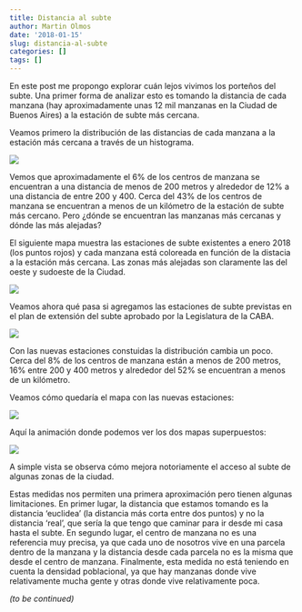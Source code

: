 ```yaml
---
title: Distancia al subte
author: Martin Olmos
date: '2018-01-15'
slug: distancia-al-subte
categories: []
tags: []
---
```


En este post me propongo explorar cuán lejos vivimos los porteños del subte. Una primer forma de analizar esto es tomando la distancia de cada manzana (hay aproximadamente unas 12 mil manzanas en la Ciudad de Buenos Aires) a la estación de subte más cercana.

Veamos primero la distribución de las distancias de cada manzana a la estación más cercana a través de un histograma.

![](/post/2018-01-15-distancia-al-subte_files/hist_min_dist1.jpeg)

Vemos que aproximadamente el 6% de los centros de manzana se encuentran a una distancia de menos de 200 metros y alrededor de 12% a una distancia de entre 200 y 400. Cerca del 43% de los centros de manzana se encuentran a menos de un kilómetro de la estación de subte más cercano. Pero ¿dónde se encuentran las manzanas más cercanas y dónde las más alejadas?

El siguiente mapa muestra las estaciones de subte existentes a enero 2018 (los puntos rojos) y cada manzana está coloreada en función de la distacia a la estación más cercana. Las zonas más alejadas son claramente las del oeste y sudoeste de la Ciudad.

![](/post/2018-01-15-distancia-al-subte_files/subte_min_dist1.jpg)

Veamos ahora qué pasa si agregamos las estaciones de subte previstas en el plan de extensión del subte aprobado por la Legislatura de la CABA.

![](/post/2018-01-15-distancia-al-subte_files/hist_min_dist2.jpeg)

Con las nuevas estaciones constuidas la distribución cambia un poco. Cerca del 8% de los centros de manzana están a menos de 200 metros, 16% entre 200 y 400 metros y alrededor del 52% se encuentran a menos de un kilómetro.

Veamos cómo quedaría el mapa con las nuevas estaciones:

![](/post/2018-01-15-distancia-al-subte_files/map_min_dist2.jpg)

Aquí la animación donde podemos ver los dos mapas superpuestos:

![](/post/2018-01-15-distancia-al-subte_files/ani_map.gif)

A simple vista se observa cómo mejora notoriamente el acceso al subte de algunas zonas de la ciudad.

Estas medidas nos permiten una primera aproximación pero tienen algunas limitaciones. En primer lugar, la distancia que estamos tomando es la distancia 'euclidea' (la distancia más corta entre dos puntos) y no la distancia 'real', que sería la que tengo que caminar para ir desde mi casa hasta el subte. En segundo lugar, el centro de manzana no es una referencia muy precisa, ya que cada uno de nosotros vive en una parcela dentro de la manzana y la distancia desde cada parcela no es la misma que desde el centro de manzana. Finalmente, esta medida no está teniendo en cuenta la densidad poblacional, ya que hay manzanas donde vive relativamente mucha gente y otras donde vive relativamente poca.

_(to be continued)_



